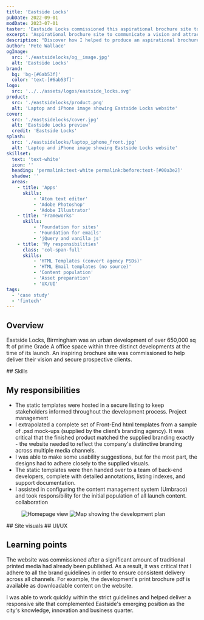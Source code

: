 ```yaml
---
title: 'Eastside Locks'
pubDate: 2022-09-01
modDate: 2023-07-01
taster: 'Eastside Locks commissioned this aspirational brochure site to communicate their vision and attract prospective clients for their 650,000 square foot urban development.'
excerpt: 'Aspirational brochure site to communicate a vision and attract prospective clients'
description: "Discover how I helped to produce an aspirational brochure site to communicate Eastside Lock's vision and attract prospective clients for their 650,000 sq. ft urban development."
author: 'Pete Wallace'
ogImage: 
  src: './eastsidelocks/og__image.jpg'
  alt: 'Eastside Locks'
brand: 
  bg: 'bg-[#6ab53f]'
  color: 'text-[#6ab53f]'
logo:
  src: '../../assets/logos/eastside_locks.svg'
product:
  src: './eastsidelocks/product.png'
  alt: 'Laptop and iPhone image showing Eastside Locks website'
cover:
  src: './eastsidelocks/cover.jpg'
  alt: 'Eastside Locks preview'
  credit: 'Eastside Locks'
splash:
  src: './eastsidelocks/laptop_iphone_front.jpg'
  alt: 'Laptop and iPhone image showing Eastside Locks website'
skillset:
  text: 'text-white'
  icon: ''
  heading: 'permalink:text-white permalink:before:text-[#00a3e2]'
  shadow: ''
  areas:
    - title: 'Apps'
      skills:
          - 'Atom text editor'
          - 'Adobe Photoshop'
          - 'Adobe Illustrator'
    - title: 'Frameworks'
      skills:
          - 'Foundation for sites'
          - 'Foundation for emails'
          - 'jQuery and vanilla js'
    - title: 'My responsibilities'
      class: 'col-span-full'
      skills:
          - 'HTML Templates (convert agency PSDs)'
          - 'HTML Email templates (no source)'
          - 'Content population'
          - 'Asset preparation'
          - 'UX/UI'
tags: 
  - 'case study'
  - 'fintech'
---
```




## Overview

<p class="text-fl-step-1">Eastside Locks, Birmingham was an urban development of over 650,000 sq ft of prime Grade A office space within three distinct developments at the time of its launch. An inspiring brochure site was commissioned to help deliver their vision and secure prospective clients.</p>


<Skills skillset={frontmatter.skillset} bg={frontmatter.brand.bg}>
## Skills
</Skills>

## My responsibilities

-   The static templates were hosted in a secure listing to keep stakeholders informed throughout the development process. <span class="label label--info !m-0">Project management</span>
-   I extrapolated a complete set of Front-End html templates from a sample of .psd mock-ups (supplied by the client’s branding agency). It was critical that the finished product matched the supplied branding exactly - the website needed to reflect the company's distinctive branding across multiple media channels.
-   I was able to make some usability suggestions, but for the most part, the designs had to adhere closely to the supplied visuals.
-   The static templates were then handed over to a team of back-end developers, complete with detailed annotations, listing indexes, and support documentation.
-   I assisted in configuring the content management system (Umbraco) and took responsibility for the initial population of all launch content. <span class="label label--info !m-0">collaboration</span>


<Figure caption='Clear branding was required across all media formats' credit='Eastside Locks, Goodman'>
  <Image src={home_detail} alt="Homepage view" class="w-full h-auto shadow-md border border-outline" />
  <Image src={vision_detail} alt="Map showing the development plan" class="w-full h-auto shadow-md border border-outline" />
</Figure>


<Gallery collection='gScreens' data={data} >
<Fragment slot="title">
## Site visuals
</Fragment>

</Gallery>

<Gallery collection='gUi' data={data} >
<Fragment slot="title">
## UI/UX
</Fragment>

</Gallery>


## Learning points

The website was commissioned after a significant amount of traditional printed media had already been published. As a result, it was critical that I adhere to all the brand guidelines in order to ensure consistent delivery across all channels. For example, the development's print brochure pdf is available as downloadable content on the website.

I was able to work quickly within the strict guidelines and helped deliver a responsive site that complemented Eastside's emerging position as the city's knowledge, innovation and business quarter.
